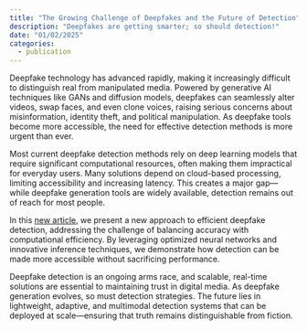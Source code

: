 ```yaml
---
title: "The Growing Challenge of Deepfakes and the Future of Detection"
description: "Deepfakes are getting smarter; so should detection!"
date: "01/02/2025"
categories:
  - publication
---
```


Deepfake technology has advanced rapidly, making it increasingly difficult to distinguish real from manipulated media. Powered by generative AI techniques like GANs and diffusion models, deepfakes can seamlessly alter videos, swap faces, and even clone voices, raising serious concerns about misinformation, identity theft, and political manipulation. As deepfake tools become more accessible, the need for effective detection methods is more urgent than ever.  

Most current deepfake detection methods rely on deep learning models that require significant computational resources, often making them impractical for everyday users. Many solutions depend on cloud-based processing, limiting accessibility and increasing latency. This creates a major gap—while deepfake generation tools are widely available, detection remains out of reach for most people.  

In this [new article](https://www.nature.com/articles/s41598-024-82223-y), we present a new approach to efficient deepfake detection, addressing the challenge of balancing accuracy with computational efficiency. By leveraging optimized neural networks and innovative inference techniques, we demonstrate how detection can be made more accessible without sacrificing performance.  

Deepfake detection is an ongoing arms race, and scalable, real-time solutions are essential to maintaining trust in digital media. As deepfake generation evolves, so must detection strategies. The future lies in lightweight, adaptive, and multimodal detection systems that can be deployed at scale—ensuring that truth remains distinguishable from fiction.  
